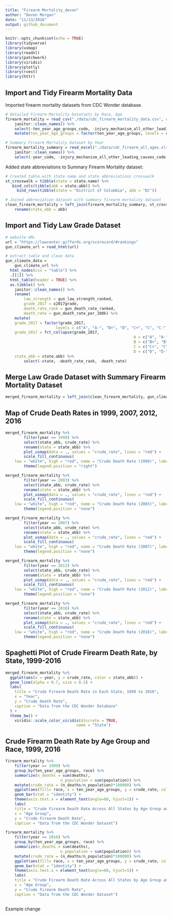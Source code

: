 ```yaml
---
title: "Firearm Mortality_devon"
author: "Devon Morgan"
date: "11/13/2018"
output: github_document
---
```


```r
knitr::opts_chunk$set(echo = TRUE)
library(tidyverse)
library(usmap)
library(readxl)
library(patchwork)
library(viridis)
library(plotly)
library(rvest)
library(httr)
```

## Import and Tidy Firearm Mortality Data

Imported firearm mortality datasets from CDC Wonder database. 

```r

# Detailed Firearm Mortality Datatsets by Race, Age
firearm_mortality = read_csv("./data/cdc_firearm_mortality_data.csv", na = "Unreliable") %>% 
	janitor::clean_names() %>% 
	select(-ten_year_age_groups_code, -injury_mechanism_all_other_leading_causes_code, -race_code, death_cause= injury_mechanism_all_other_leading_causes) %>% 
	mutate(ten_year_age_groups = factor(ten_year_age_groups, levels = c("1-4 years", "5-14 years", "15-24 years", "25-34 years", "35-44 years", "45-54 years", "55-64 years", "65-74 years", "75-84 years", "85+ years")))

# Summary Firearm Mortality Dataset by Year
firearm_mortality_summary = read_excel("./data/cdc_firearm_all_ages.xlsx") %>% 
	janitor::clean_names() %>% 
	select(-year_code, -injury_mechanism_all_other_leading_causes_code, death_cause= injury_mechanism_all_other_leading_causes)

```

Added state abbreviations to Summary Firearm Mortality dataset: 

```r
# Created table with state name and state abbreviations crosswalk
st_crosswalk = tibble(state = state.name) %>%
   bind_cols(tibble(abb = state.abb)) %>% 
	 bind_rows(tibble(state = "District of Columbia", abb = "DC"))

# Joined abbreviation dataset with summary firearm mortality dataset
clean_firearm_mortality = left_join(firearm_mortality_summary, st_crosswalk, by = "state") %>% 
	rename(state_abb = abb)

```

## Import and Tidy Law Grade Dataset

```r
# website URL
url = "https://lawcenter.giffords.org/scorecard/#rankings"
gun_climate_url = read_html(url)

# extract table and clean data
gun_climate_data = 
	gun_climate_url %>% 
  html_nodes(css = "table") %>% 
  .[[1]] %>% 
  html_table(header = TRUE) %>% 
  as.tibble() %>% 
	janitor::clean_names() %>% 
	rename(
		law_strength = gun_law_strength_ranked, 
		grade_2017 = x2017grade, 
		death_rate_rank = gun_death_rate_ranked, 
		death_rate = gun_death_rate_per_100k) %>% 
	mutate(
    grade_2017 = factor(grade_2017, 
                      levels = c("A", "A-", "B+", "B", "C+", "C", "C-", "D", "D-", "F")), 
    grade_2017 = fct_collapse(grade_2017, 
    													A = c("A", "A-"), 
    													B = c("B+", "B"), 
    													C = c("C+", "C", "C-"), 
    													D = c("D", "D-")), 
    state_abb = state.abb) %>% 
		select(-state, -death_rate_rank, -death_rate)

```

## Merge Law Grade Dataset with Summary Firearm Mortality Dataset 

```r
merged_firearm_mortality = left_join(clean_firearm_mortality, gun_climate_data, by = "state_abb")
```


## Map of Crude Death Rates in 1999, 2007, 2012, 2016

```r
merged_firearm_mortality %>% 
		filter(year == 1999) %>% 
		select(state_abb, crude_rate) %>% 
		rename(state = state_abb) %>% 
		plot_usmap(data = ., values = "crude_rate", lines = "red") + 
		scale_fill_continuous(
    low = "white", high = "red", name = "Crude Death Rate (1999)", label = scales::comma) +    
		theme(legend.position = "right")

merged_firearm_mortality %>%
		filter(year == 2003) %>% 
		select(state_abb, crude_rate) %>% 
		rename(state = state_abb) %>% 
		plot_usmap(data = ., values = "crude_rate", lines = "red") + 
		scale_fill_continuous(
    low = "white", high = "red", name = "Crude Death Rate (2003)", label = scales::comma) +    
		theme(legend.position = "none")

merged_firearm_mortality %>%
		filter(year == 2007) %>% 
		select(state_abb, crude_rate) %>% 
		rename(state = state_abb) %>% 
		plot_usmap(data = ., values = "crude_rate", lines = "red") + 
		scale_fill_continuous(
    low = "white", high = "red", name = "Crude Death Rate (2007)", label = scales::comma) +    
		theme(legend.position = "none")

merged_firearm_mortality %>%
		filter(year == 2012) %>% 
		select(state_abb, crude_rate) %>% 
		rename(state = state_abb) %>% 
		plot_usmap(data = ., values = "crude_rate", lines = "red") + 
		scale_fill_continuous(
    low = "white", high = "red", name = "Crude Death Rate (2012)", label = scales::comma) +    
		theme(legend.position = "none")

merged_firearm_mortality %>%
		filter(year == 2016) %>% 
		select(state_abb, crude_rate) %>% 
		rename(state = state_abb) %>% 
		plot_usmap(data = ., values = "crude_rate", lines = "red") + 
		scale_fill_continuous(
    low = "white", high = "red", name = "Crude Death Rate (2016)", label = scales::comma) +    
		theme(legend.position = "none")

```

## Spaghetti Plot of Crude Firearm Death Rate, by State, 1999-2016

```r

merged_firearm_mortality %>% 
  ggplot(aes(x = year, y = crude_rate, color = state_abb)) + 
  geom_line(alpha = 0.7, size = 0.5) +
  labs(
    title = "Crude Firearm Death Rate in Each State, 1999 to 2016",
    x = "Year",
    y = "Crude Death Rate",
    caption = "Data from the CDC Wonder Database"
  ) + 
  theme_bw() + 
	viridis::scale_color_viridis(discrete = TRUE,
                               name = "State")

```

## Crude Firearm Death Rate by Age Group and Race, 1999, 2016

```r
firearm_mortality %>% 
	filter(year == 1999) %>% 
	group_by(ten_year_age_groups, race) %>%
	summarize(n_deaths = sum(deaths),
						n_population = sum(population)) %>% 
	mutate(crude_rate = (n_deaths/n_population)*100000) %>% 
	ggplot(aes(fill= race, x = ten_year_age_groups, y = crude_rate, color = race)) +
	geom_bar(stat = "identity") +
	theme(axis.text.x = element_text(angle=60, hjust=1)) + 
	labs(
    title = "Crude Firearm Death Rate Across All States by Age Group and Race, 1999",
    x = "Age Group",
    y = "Crude Firearm Death Rate",
    caption = "Data from the CDC Wonder Dataset")

firearm_mortality %>% 
	filter(year == 2016) %>% 
	group_by(ten_year_age_groups, race) %>%
	summarize(n_deaths = sum(deaths),
						n_population = sum(population)) %>% 
	mutate(crude_rate = (n_deaths/n_population)*100000) %>% 
	ggplot(aes(fill= race, x = ten_year_age_groups, y = crude_rate, color = race)) +
	geom_bar(stat = "identity") +
	theme(axis.text.x = element_text(angle=60, hjust=1)) + 
	labs(
    title = "Crude Firearm Death Rate Across All States by Age Group and Race, 2016",
    x = "Age Group",
    y = "Crude Firearm Death Rate",
    caption = "Data from the CDC Wonder Dataset")



```

Example change
